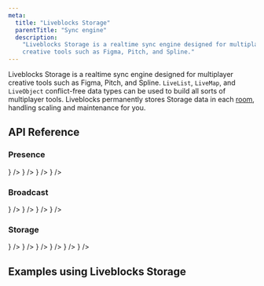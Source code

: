 ```yaml
---
meta:
  title: "Liveblocks Storage"
  parentTitle: "Sync engine"
  description:
    "Liveblocks Storage is a realtime sync engine designed for multiplayer
    creative tools such as Figma, Pitch, and Spline."
---
```


Liveblocks Storage is a realtime sync engine designed for multiplayer creative
tools such as Figma, Pitch, and Spline. `LiveList`, `LiveMap`, and `LiveObject`
conflict-free data types can be used to build all sorts of multiplayer tools.
Liveblocks permanently stores Storage data in each
[room](/docs/concepts/how-liveblocks-works#Rooms), handling scaling and
maintenance for you.

## API Reference

### Presence

<ListGrid columns={2}>
  <DocsCard
    type="technology"
    title="JavaScript"
    href="/docs/api-reference/liveblocks-client#Room.getPresence"
    description="@liveblocks/client"
    visual={<DocsJavascriptIcon />}
  />
  <DocsCard
    type="technology"
    title="React"
    href="/docs/api-reference/liveblocks-react#Presence"
    description="@liveblocks/react"
    visual={<DocsReactIcon />}
  />
  <DocsCard
    type="technology"
    title="Redux"
    href="/docs/api-reference/liveblocks-redux#enhancer-option-presence-mapping"
    description="@liveblocks/redux"
    visual={<DocsReduxIcon />}
  />
  <DocsCard
    type="technology"
    title="Zustand"
    href="/docs/api-reference/liveblocks-zustand#middleware-option-presence-mapping"
    description="@liveblocks/zustand"
    visual={
      <img
        alt=""
        src="/assets/zustand.png"
        width={24}
        height={24}
        loading="lazy"
      />
    }
  />
</ListGrid>

### Broadcast

<ListGrid columns={2}>
  <DocsCard
    type="technology"
    title="JavaScript"
    href="/docs/api-reference/liveblocks-client#Room.broadcastEvent"
    description="@liveblocks/client"
    visual={<DocsJavascriptIcon />}
  />
  <DocsCard
    type="technology"
    title="React"
    href="/docs/api-reference/liveblocks-react#Broadcast"
    description="@liveblocks/react"
    visual={<DocsReactIcon />}
  />
  <DocsCard
    type="technology"
    title="REST API function"
    href="/docs/api-reference/liveblocks-node#post-broadcast-event"
    description="@liveblocks/node"
    visual={<DocsApiIcon />}
  />
  <DocsCard
    type="technology"
    title="REST API"
    href="/docs/api-reference/rest-api-endpoints#post-broadcast-event"
    description="HTTP endpoints"
    visual={<DocsApiIcon />}
  />
</ListGrid>

### Storage

<ListGrid columns={2}>
  <DocsCard
    type="technology"
    title="JavaScript"
    href="/docs/api-reference/liveblocks-client#Storage"
    description="@liveblocks/client"
    visual={<DocsJavascriptIcon />}
  />
  <DocsCard
    type="technology"
    title="React"
    href="/docs/api-reference/liveblocks-react#Storage"
    description="@liveblocks/react"
    visual={<DocsReactIcon />}
  />
  <DocsCard
    type="technology"
    title="Redux"
    href="/docs/api-reference/liveblocks-redux#enhancer-option-storage-mapping"
    description="@liveblocks/redux"
    visual={<DocsReduxIcon />}
  />
  <DocsCard
    type="technology"
    title="Zustand"
    href="/docs/api-reference/liveblocks-zustand#middleware-option-storage-mapping"
    description="@liveblocks/zustand"
    visual={
      <img
        alt=""
        src="/assets/zustand.png"
        width={24}
        height={24}
        loading="lazy"
      />
    }
  />
  <DocsCard
    type="technology"
    title="REST API functions"
    href="/docs/api-reference/liveblocks-node#Storage"
    description="@liveblocks/node"
    visual={<DocsApiIcon />}
  />
  <DocsCard
    type="technology"
    title="REST API"
    href="/docs/api-reference/rest-api-endpoints#Storage"
    description="HTTP endpoints"
    visual={<DocsApiIcon />}
  />
</ListGrid>

## Examples using Liveblocks Storage

<ListGrid columns={2}>
  <ExampleCard
    example={{
      title: "Live Cursors Chat",
      slug: "live-cursors-chat",
      image: "/images/examples/thumbnails/live-cursors-chat.jpg",
    }}
    technologies={["nextjs"]}
    openInNewWindow
  />
  <ExampleCard
    example={{
      title: "Collaborative Todo List",
      slug: "collaborative-todo-list",
      image: "/images/examples/thumbnails/collaborative-todo-list.jpg",
    }}
    technologies={["nextjs", "redux", "zustand", "javascript", "react-native"]}
    openInNewWindow
  />
  <ExampleCard
    example={{
      title: "Collaborative Spreadsheet",
      slug: "collaborative-spreadsheet-advanced",
      image:
        "/images/examples/thumbnails/collaborative-spreadsheet-advanced.jpg",
      advanced: true,
    }}
    technologies={["nextjs"]}
    openInNewWindow
  />
  <ExampleCard
    example={{
      title: "Collaborative Whiteboard",
      slug: "collaborative-whiteboard-advanced",
      image:
        "/images/examples/thumbnails/collaborative-whiteboard-advanced.jpg",
      advanced: true,
    }}
    technologies={["nextjs"]}
    openInNewWindow
  />
  <ExampleCard
    example={{
      title: "Collaborative Flowchart",
      slug: "collaborative-flowchart/zustand-flowchart",
      image: "/images/examples/thumbnails/collaborative-flowchart.jpg",
      advanced: true,
    }}
    technologies={["zustand"]}
    openInNewWindow
  />
</ListGrid>
